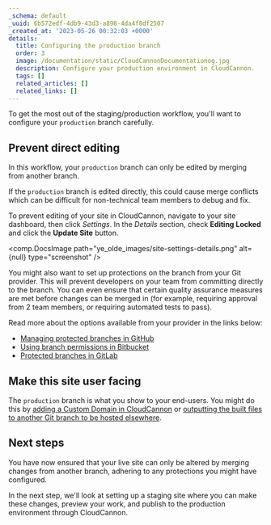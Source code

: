 ```yaml
---
_schema: default
_uuid: 6b572edf-4db9-43d3-a898-4da4f8df2507
_created_at: '2023-05-26 00:32:03 +0000'
details:
  title: Configuring the production branch
  order: 3
  image: /documentation/static/CloudCannonDocumentationog.jpg
  description: Configure your production environment in CloudCannon.
  tags: []
  related_articles: []
  related_links: []
---
```

To get the most out of the staging/production workflow, you'll want to configure your `production` branch carefully.

## Prevent direct editing

In this workflow, your `production` branch can only be edited by merging from another branch.

If the `production` branch is edited directly, this could cause merge conflicts which can be difficult for non-technical team members to debug and fix.

To prevent editing of your site in CloudCannon, navigate to your site dashboard, then click *Settings*. In the *Details* section, check **Editing Locked** and click the **Update Site** button.

<comp.DocsImage path="ye_olde_images/site-settings-details.png" alt={null} type="screenshot" />

You might also want to set up protections on the branch from your Git provider. This will prevent developers on your team from committing directly to the branch. You can even ensure that certain quality assurance measures are met before changes can be merged in (for example, requiring approval from 2 team members, or requiring automated tests to pass).

Read more about the options available from your provider in the links below:

* [Managing protected branches in GitHub](https://docs.github.com/en/repositories/configuring-branches-and-merges-in-your-repository/managing-protected-branches/about-protected-branches)
* [Using branch permissions in Bitbucket](https://confluence.atlassian.com/bitbucketserver/using-branch-permissions-776639807.html)
* [Protected branches in GitLab](https://docs.gitlab.com/ee/user/project/protected_branches.html)

## Make this site user facing

The `production` branch is what you show to your end-users. You might do this by [adding a Custom Domain in CloudCannon](/documentation/developer-articles/what-is-a-custom-domain/) or [outputting the built files to another Git branch to be hosted elsewhere](/documentation/articles/output-a-built-site-from-cloudcannon-to-an-external-provider/).

## Next steps

You have now ensured that your live site can only be altered by merging changes from another branch, adhering to any protections you might have configured.

In the next step, we'll look at setting up a staging site where you can make these changes, preview your work, and publish to the production environment through CloudCannon.